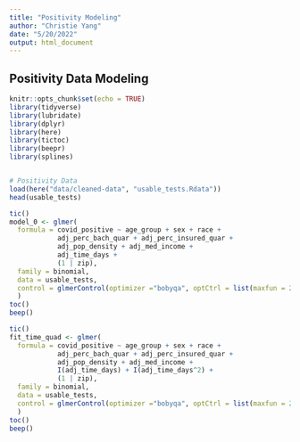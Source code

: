 ```yaml
---
title: "Positivity Modeling"
author: "Christie Yang"
date: "5/20/2022"
output: html_document
---
```


## Positivity Data Modeling

```r
knitr::opts_chunk$set(echo = TRUE)
library(tidyverse)
library(lubridate)
library(dplyr)
library(here)
library(tictoc)
library(beepr)
library(splines)


# Positivity Data
load(here("data/cleaned-data", "usable_tests.Rdata"))
head(usable_tests)

```

```r
tic()
model_0 <- glmer(
  formula = covid_positive ~ age_group + sex + race + 
            adj_perc_bach_quar + adj_perc_insured_quar +
            adj_pop_density + adj_med_income +
            adj_time_days +
            (1 | zip),              
  family = binomial, 
  data = usable_tests,
  control = glmerControl(optimizer ="bobyqa", optCtrl = list(maxfun = 2e6))
  )
toc()
beep()
```

```r
tic()
fit_time_quad <- glmer(
  formula = covid_positive ~ age_group + sex + race + 
            adj_perc_bach_quar + adj_perc_insured_quar +
            adj_pop_density + adj_med_income +
            I(adj_time_days) + I(adj_time_days^2) + 
            (1 | zip),              
  family = binomial, 
  data = usable_tests,
  control = glmerControl(optimizer ="bobyqa", optCtrl = list(maxfun = 2e6))
  )
toc()
beep()
```

```r

```



